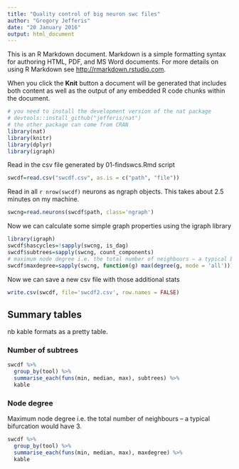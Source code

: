 ```yaml
---
title: "Quality control of big neuron swc files"
author: "Gregory Jefferis"
date: "20 January 2016"
output: html_document
---
```


This is an R Markdown document. Markdown is a simple formatting syntax for authoring HTML, PDF, and MS Word documents. For more details on using R Markdown see <http://rmarkdown.rstudio.com>.

When you click the **Knit** button a document will be generated that includes both content as well as the output of any embedded R code chunks within the document. 

```r
# you need to install the development version of the nat package
# devtools::install_github("jefferis/nat")
# the other package can come from CRAN
library(nat)
library(knitr)
library(dplyr)
library(igraph)
```

Read in the csv file generated by 01-findswcs.Rmd script
```r
swcdf=read.csv("swcdf.csv", as.is = c("path", "file"))
```


Read in all `r nrow(swcdf)` neurons as ngraph objects. This takes about 2.5 
minutes on my machine.

```r
swcng=read.neurons(swcdf$path, class='ngraph')
```

Now we can calculate some simple graph properties using the igraph library

```r
library(igraph)
swcdf$hascycles=!sapply(swcng, is_dag)
swcdf$subtrees=sapply(swcng, count_components)
# maximum node degree i.e. the total number of neighbours – a typical bifurcation would have 3.
swcdf$maxdegree=sapply(swcng, function(g) max(degree(g, mode = 'all')))
```

Now we can save a new csv file with those additional stats

```r
write.csv(swcdf, file='swcdf2.csv', row.names = FALSE)
```


## Summary tables
nb kable formats as a pretty table.

### Number of subtrees
```r
swcdf %>% 
  group_by(tool) %>% 
  summarise_each(funs(min, median, max), subtrees) %>%
  kable
```

### Node degree
Maximum node degree i.e. the total number of neighbours – a typical bifurcation would have 3.

```r
swcdf %>% 
  group_by(tool) %>% 
  summarise_each(funs(min, median, max), maxdegree) %>%
  kable
```

